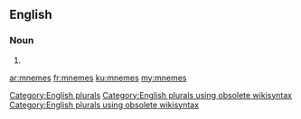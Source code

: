 ==English==

===Noun===
{{head|en}}

# {{plural of|mneme}}

[[Category:English plurals]][[Category:English plurals using obsolete wikisyntax]][[Category:English plurals using obsolete wikisyntax]]

[[ar:mnemes]]
[[fr:mnemes]]
[[ku:mnemes]]
[[my:mnemes]]